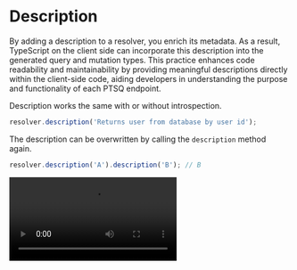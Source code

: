 
# Description

By adding a description to a resolver, you enrich its metadata.
As a result, TypeScript on the client side can incorporate this description into the generated query and mutation types.
This practice enhances code readability and maintainability by providing meaningful descriptions directly within the client-side code, aiding developers in understanding the purpose and functionality of each PTSQ endpoint.

Description works the same with or without introspection.

```ts
resolver.description('Returns user from database by user id');
```

The description can be overwritten by calling the `description` method again.

```ts
resolver.description('A').description('B'); // B
```

<Video src="/assets/description.mp4" />
